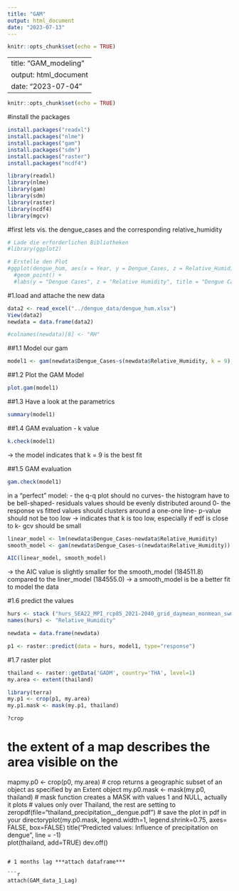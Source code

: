 ```yaml
---
title: "GAM"
output: html_document
date: "2023-07-13"
---
```


```r
knitr::opts_chunk$set(echo = TRUE)
```

---
title: "GAM_modeling"
output: html_document
date: "2023-07-04"
---

```r
knitr::opts_chunk$set(echo = TRUE)
```

#install the packages 
```r
install.packages("readxl")
install.packages("nlme")
install.packages("gam")
install.packages("sdm")
install.packages("raster")
install.packages("ncdf4")
```

```r
library(readxl)
library(nlme)
library(gam)
library(sdm)
library(raster)
library(ncdf4)
library(mgcv)
```

#first lets vis. the dengue_cases and the corresponding relative_humidity 
```r
# Lade die erforderlichen Bibliotheken
#library(ggplot2)

# Erstelle den Plot
#ggplot(dengue_hum, aes(x = Year, y = Dengue_Cases, z = Relative_Humidity)) +
  #geom_point() +
  #labs(y = "Dengue Cases", z = "Relative Humidity", title = "Dengue Cases vs. Relative Humidity")
```

#1.load and attache the new data 
```r
data2 <- read_excel("../dengue_data/dengue_hum.xlsx")
View(data2)
newdata = data.frame(data2)
```


```r
#colnames(newdata)[8] <- "RH"
```


##1.1 Model our gam 
```r
model1 <- gam(newdata$Dengue_Cases~s(newdata$Relative_Humidity, k = 9),family="quasipoisson")
```

##1.2 Plot the GAM Model
```r
plot.gam(model1)
```
##1.3 Have a look at the parametrics 
```r
summary(model1)
```

##1.4 GAM evaluation - k value 
```r
k.check(model1)
```
-> the model indicates that k = 9 is the best fit 

##1.5 GAM evaluation 
```r
gam.check(model1)
```
in a “perfect” model: - the q-q plot should no curves- the histogram have to be bell-shaped- residuals values should be evenly distributed around 0- the response vs fitted values should clusters around a one-one line- p-value should not be too low -> indicates that k is too low, especially if edf is close to k- gcv should be small 


```r
linear_model <- lm(newdata$Dengue_Cases~newdata$Relative_Humidity)
smooth_model <- gam(newdata$Dengue_Cases~s(newdata$Relative_Humidity))
```


```r
AIC(linear_model, smooth_model)
```
-> the AIC value is slightly smaller for the smooth_model (184511.8) compared to the liner_model (184555.0)
-> a smooth_model is be a better fit to model the data 

#1.6 predict the values 
```r
hurs <- stack ("hurs_SEA22_MPI_rcp85_2021-2040_grid_daymean_monmean_swm_timmean_thai.nc")
names(hurs) <- "Relative_Humidity"

newdata = data.frame(newdata)

p1 <- raster::predict(data = hurs, model1, type="response")

```


#1.7 raster plot 
```r
thailand <- raster::getData('GADM', country='THA', level=1) 
my.area <- extent(thailand) 
```
```r
library(terra)
my.p1 <- crop(p1, my.area)
my.p1.mask <- mask(my.p1, thailand)

?crop
```

# the extent of a map describes the area visible on the 
mapmy.p0 <- crop(p0, my.area) 
# crop returns a geographic subset of an object as specified by an Extent object 
my.p0.mask <- mask(my.p0, thailand) 
# mask function creates a MASK with values 1 and NULL, actually it plots 
# values only over Thailand, the rest are setting to 
zeropdf(file="thailand_precipitation__dengue.pdf") 
# save the plot in pdf in your 
directoryplot(my.p0.mask, legend.width=1, legend.shrink=0.75, axes= FALSE, box=FALSE) title("Predicted values: Influence of precipitation on dengue", line = -1)  
plot(thailand, add=TRUE) 
dev.off()
```

# 1 months lag ***attach dataframe***

```r
attach(GAM_data_1_Lag)
```
